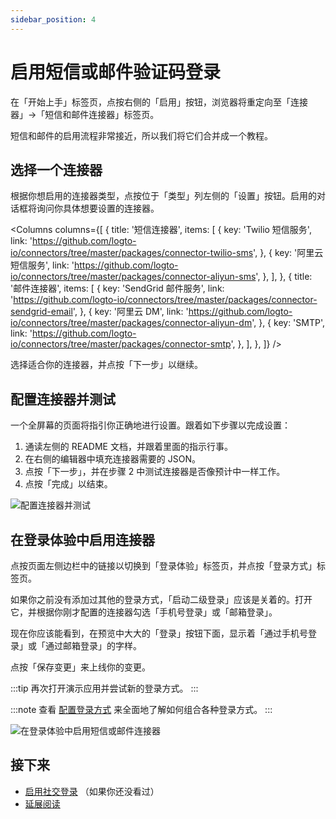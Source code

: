 ```yaml
---
sidebar_position: 4
---
```




# 启用短信或邮件验证码登录

在「开始上手」标签页，点按右侧的「启用」按钮，浏览器将重定向至「连接器」->「短信和邮件连接器」标签页。

短信和邮件的启用流程非常接近，所以我们将它们合并成一个教程。

<ConnectorsIntro />

## 选择一个连接器

根据你想启用的连接器类型，点按位于「类型」列左侧的「设置」按钮。启用的对话框将询问你具体想要设置的连接器。

<Columns
  columns={[
    {
      title: '短信连接器',
      items: [
        {
          key: 'Twilio 短信服务',
          link: 'https://github.com/logto-io/connectors/tree/master/packages/connector-twilio-sms',
        },
        {
          key: '阿里云短信服务',
          link: 'https://github.com/logto-io/connectors/tree/master/packages/connector-aliyun-sms',
        },
      ],
    },
    {
      title: '邮件连接器',
      items: [
        {
          key: 'SendGrid 邮件服务',
          link: 'https://github.com/logto-io/connectors/tree/master/packages/connector-sendgrid-email',
        },
        {
          key: '阿里云 DM',
          link: 'https://github.com/logto-io/connectors/tree/master/packages/connector-aliyun-dm',
        },
        {
          key: 'SMTP',
          link: 'https://github.com/logto-io/connectors/tree/master/packages/connector-smtp',
        },
      ],
    },
  ]}
/>

选择适合你的连接器，并点按「下一步」以继续。

<ConnectorsWip />

## 配置连接器并测试

一个全屏幕的页面将指引你正确地进行设置。跟着如下步骤以完成设置：

1. 通读左侧的 README 文档，并跟着里面的指示行事。
2. 在右侧的编辑器中填充连接器需要的 JSON。
3. 点按「下一步」，并在步骤 2 中测试连接器是否像预计中一样工作。
4. 点按「完成」以结束。

![配置连接器并测试](./assets/configure-email-connector-and-test.png)

## 在登录体验中启用连接器

点按页面左侧边栏中的链接以切换到「登录体验」标签页，并点按「登录方式」标签页。

如果你之前没有添加过其他的登录方式，「启动二级登录」应该是关着的。打开它，并根据你刚才配置的连接器勾选「手机号登录」或「邮箱登录」。

现在你应该能看到，在预览中大大的「登录」按钮下面，显示着「通过手机号登录」或「通过邮箱登录」的字样。

点按「保存变更」来上线你的变更。

:::tip
再次打开演示应用并尝试新的登录方式。
:::

:::note
查看 [配置登录方式](../../recipes/customize-sie/configure-sign-in-methods.mdx) 来全面地了解如何组合各种登录方式。
:::

![在登录体验中启用短信或邮件连接器](./assets/sie-enable-sms-or-email-connector.png)

## 接下来

- [启用社交登录](./enable-social-sign-in.mdx) （如果你还没看过）
- [延展阅读](./further-readings.md)
